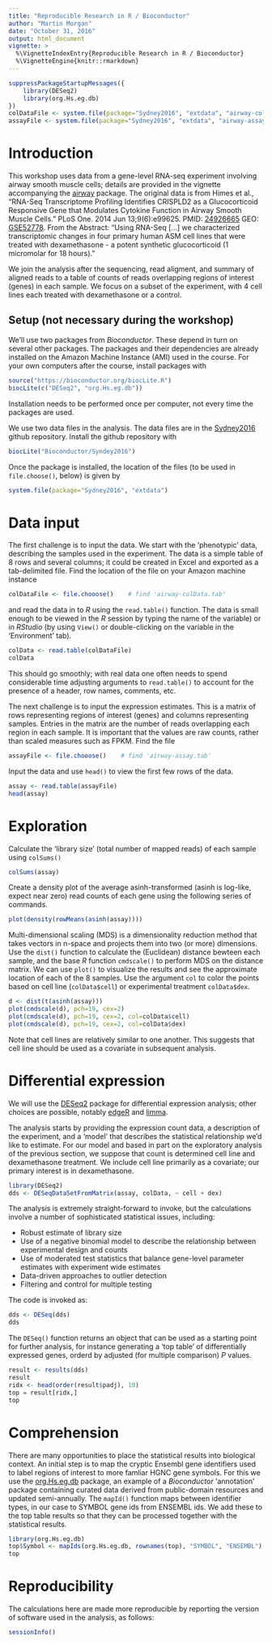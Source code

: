 ```yaml
---
title: "Reproducible Research in R / Bioconductor"
author: "Martin Morgan"
date: "October 31, 2016"
output: html_document
vignette: >
  %\VignetteIndexEntry{Reproducible Research in R / Bioconductor}
  %\VignetteEngine{knitr::rmarkdown}
---
```


```r
suppressPackageStartupMessages({
    library(DESeq2)
    library(org.Hs.eg.db)
})
colDataFile <- system.file(package="Sydney2016", "extdata", "airway-colData.tab")
assayFile <- system.file(package="Sydney2016", "extdata", "airway-assay.tab")
```

# Introduction

This workshop uses data from a gene-level RNA-seq experiment involving
airway smooth muscle cells; details are provided in the vignette
accompanying the [airway][airway] package. The original data is from
Himes et al., "RNA-Seq Transcriptome Profiling Identifies CRISPLD2 as
a Glucocorticoid Responsive Gene that Modulates Cytokine Function in
Airway Smooth Muscle Cells." PLoS One. 2014 Jun 13;9(6):e99625.  PMID:
[24926665][] GEO: [GSE52778][]. From the Abstract: "Using RNA-Seq
[...] we characterized transcriptomic changes in four primary human
ASM cell lines that were treated with dexamethasone - a potent
synthetic glucocorticoid (1 micromolar for 18 hours)."

We join the analysis after the sequencing, read aligment, and summary
of aligned reads to a table of counts of reads overlapping regions of
interest (genes) in each sample. We focus on a subset of the
experiment, with 4 cell lines each treated with dexamethasone or a
control.

[airway]: https://bioconductor.org/packages/airway
[24926665]: (http://www.ncbi.nlm.nih.gov/pubmed/24926665)
[GSE52778]: (http://www.ncbi.nlm.nih.gov/geo/query/acc.cgi?acc=GSE52778)

## Setup (not necessary during the workshop)

We'll use two packages from _Bioconductor_. These depend in turn on
several other packages. The packages and their dependencies are
already installed on the Amazon Machine Instance (AMI) used in the
course. For your own computers after the course, install packages with

```r
source("https://bioconductor.org/biocLite.R")
biocLite(c("DESeq2", "org.Hs.eg.db"))
```

Installation needs to be performed once per computer, not every time
the packages are used.

We use two data files in the analysis. The data files are in the
[Sydney2016][1] github repository. Install the github repository with

```r
biocLite("Bioconductor/Syndey2016")
```

Once the package is installed, the location of the files (to be used
in `file.choose()`, below) is given by

```r
system.file(package="Sydney2016", "extdata")
```

[1]: https://github.com/Bioconductor/Sydney2016

# Data input

The first challenge is to input the data. We start with the
'phenotypic' data, describing the samples used in the experiment. The
data is a simple table of 8 rows and several columns; it could be
created in Excel and exported as a tab-delimited file. Find the
location of the file on your Amazon machine instance

```r
colDataFile <- file.chooose()    # find 'airway-colData.tab'
```

and read the data in to _R_ using the `read.table()` function. The
data is small enough to be viewed in the _R_ session by typing the
name of the variable) or in _RStudio_ (by using `View()` or
double-clicking on the variable in the 'Environment' tab).

```r
colData <- read.table(colDataFile)
colData

```

This should go smoothly; with real data one often needs to spend
considerable time adjusting arguments to `read.table()` to account for
the presence of a header, row names, comments, etc.

The next challenge is to input the expression estimates. This is a
matrix of rows representing regions of interest (genes) and columns
representing samples. Entries in the matrix are the number of reads
overlapping each region in each sample. It is important that the
values are raw counts, rather than scaled measures such as FPKM. Find
the file

```r
assayFile <- file.chooose()    # find 'airway-assay.tab'
```

Input the data and use `head()` to view the first few rows of the
data.

```r
assay <- read.table(assayFile)
head(assay)
```

# Exploration

Calculate the 'library size' (total number of mapped reads) of each
sample using `colSums()`

```r
colSums(assay)
```

Create a density plot of the average asinh-transformed (asinh is
log-like, expect near zero) read counts of each gene using the
following series of commands.

```r
plot(density(rowMeans(asinh(assay))))
```

Multi-dimensional scaling (MDS) is a dimensionality reduction method
that takes vectors in n-space and projects them into two (or more)
dimensions. Use the `dist()` function to calculate the (Euclidean)
distance bewteen each sample, and the base _R_ function `cmdscale()`
to perform MDS on the distance matrix. We can use `plot()` to
visualize the results and see the approximate location of each of the
8 samples. Use the argument `col` to color the points based on cell
line (`colData$cell`) or experimental treatment `colData$dex`.

```r
d <- dist(t(asinh(assay)))
plot(cmdscale(d), pch=19, cex=2)
plot(cmdscale(d), pch=19, cex=2, col=colData$cell)
plot(cmdscale(d), pch=19, cex=2, col=colData$dex)
```

Note that cell lines are relatively similar to one another. This
suggests that cell line should be used as a covariate in subsequent
analysis.

# Differential expression

We will use the [DESeq2][] package for differential expression
analysis; other choices are possible, notably [edgeR][] and [limma][].

[DESeq2]: https://bioconductor.org/packages/DESeq2
[edgeR]: https://bioconductor.org/packages/edgeR
[limma]: https://bioconductor.org/packages/limma

The analysis starts by providing the expression count data, a
description of the experiment, and a 'model' that describes the
statistical relationship we'd like to estimate. For our model and
based in part on the exploratory analysis of the previous section, we
suppose that count is determined cell line and dexamethasone
treatment. We include cell line primarily as a covariate; our primary
interest is in dexamethasone.

```r
library(DESeq2)
dds <- DESeqDataSetFromMatrix(assay, colData, ~ cell + dex)
```

The analysis is extremely straight-forward to invoke, but the
calculations involve a number of sophisticated statistical issues,
including:

- Robust estimate of library size
- Use of a negative binomial model to describe the relationship
  between experimental design and counts
- Use of moderated test statistics that balance gene-level parameter
  estimates with experiment wide estimates
- Data-driven approaches to outlier detection
- Filtering and control for multiple testing

The code is invoked as:

```r
dds <- DESeq(dds)
dds
```

The `DESeq()` function returns an object that can be used as a
starting point for further analysis, for instance generating a 'top
table' of differentially expressed genes, orderd by adjusted (for
multiple comparison) _P_ values.

```r
result <- results(dds)
result
ridx <- head(order(result$padj), 10)
top = result[ridx,]
top
```

# Comprehension

There are many opportunities to place the statistical results into
biological context. An initial step is to map the cryptic Ensembl gene
identifiers used to label regions of interest to more famliar HGNC
gene symbols. For this we use the [org.Hs.eg.db][] package, an example
of a _Bioconductor_ 'annotation' package containing curated data
derived from public-domain resources and updated semi-annually. The
`mapId()` function maps between identifier types, in our case to
SYMBOL gene ids from ENSEMBL ids. We add these to the top table
results so that they can be processed together with the statistical
results.

```r
library(org.Hs.eg.db)
top$Symbol <- mapIds(org.Hs.eg.db, rownames(top), "SYMBOL", "ENSEMBL")
top
```

[org.Hs.eg.db]: https://bioconductor.org/packages/org.Hs.eg.db

# Reproducibility

The calculations here are made more reproducible by reporting the
version of software used in the analysis, as follows:

```r
sessionInfo()
```
